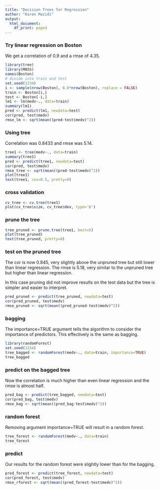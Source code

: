 ---
title: "Decision Trees for Regression"
author: "Karen Mazidi"
output:
  html_document:
    df_print: paged
---

### Try linear regression on Boston

We get a correlation of 0.9 and a rmse of 4.35.


```{r}
library(tree)
library(MASS)
names(Boston)
# divide into train and test
set.seed(1234)
i <- sample(nrow(Boston), 0.8*nrow(Boston), replace = FALSE)
train <- Boston[i,]
test <- Boston[-i,]
lm1 <- lm(medv~., data=train)
summary(lm1)
pred <- predict(lm1, newdata=test)
cor(pred, test$medv)
rmse_lm <- sqrt(mean((pred-test$medv)^2))
```

### Using tree

Correlation was 0.8433 and rmse was 5.14.

```{r}
tree1 <- tree(medv~., data=train)
summary(tree1)
pred <- predict(tree1, newdata=test)
cor(pred, test$medv)
rmse_tree <- sqrt(mean((pred-test$medv)^2))
plot(tree1)
text(tree1, cex=0.5, pretty=0)
```


### cross validation

```{r}
cv_tree <- cv.tree(tree1)
plot(cv_tree$size, cv_tree$dev, type='b')
```

### prune the tree


```{r}
tree_pruned <- prune.tree(tree1, best=5)
plot(tree_pruned)
text(tree_pruned, pretty=0)
```


### test on the pruned tree

The cor is now 0.845, very slightly above the unpruned tree but still lower than linear regression. The rmse is 5.18, very similar to the unpruned tree but higher than linear regression.

In this case pruning did not improve results on the test data but the tree is simpler and easier to interpret.


```{r}
pred_pruned <- predict(tree_pruned, newdata=test)
cor(pred_pruned, test$medv)
rmse_pruned <- sqrt(mean((pred_pruned-test$medv)^2))
```

### bagging

The importance=TRUE argument tells the algorithm to consider the importance of predictors. This effectively is the same as bagging.

```{r}
library(randomForest)
set.seed(1234)
tree_bagged <- randomForest(medv~., data=train, importance=TRUE)
tree_bagged
```


### predict on the bagged tree

Now the correlation is much higher than even linear regression and the rmse is almost half.

```{r}
pred_bag <- predict(tree_bagged, newdata=test)
cor(pred_bag, test$medv)
rmse_bag <- sqrt(mean((pred_bag-test$medv)^2))
```


### random forest

Removing argument importance=TRUE will result in a random forest.

```{r}
tree_forest <- randomForest(medv~., data=train)
tree_forest
```

### predict

Our results for the random forest were slightly lower than for the bagging.

```{r}
pred_forest <- predict(tree_forest, newdata=test)
cor(pred_forest, test$medv)
rmse_rforest <- sqrt(mean((pred_forest-test$medv)^2))
```

